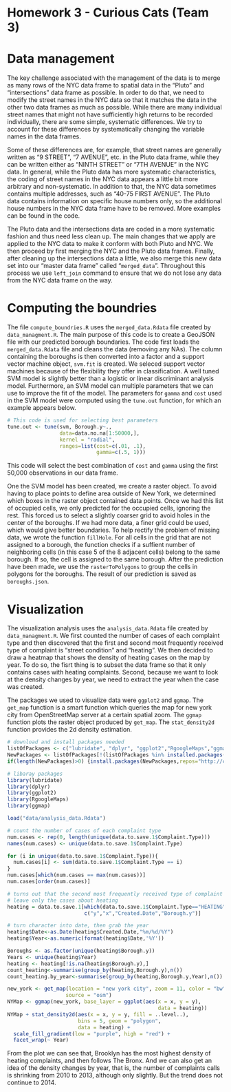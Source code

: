 Homework 3 - Curious Cats (Team 3)
========================================================

# Data management

The key challenge associated with the management of the data is to merge as many rows of the NYC data frame to spatial data in the "Pluto" and "intersections" data frame as possible. In order to do that, we need to modify the street names in the NYC data so that it matches the data in the other two data frames as much as possible. While there are many individual street names that might not have sufficiently high returns to be recorded individually, there are some simple, systematic differences. We try to account for these differences by systematically changing the variable names in the data frames.

Some of these differences are, for example, that street names are generally written as "9 STREET", "7 AVENUE", etc. in the Pluto data frame, while they can be written either as "NINTH STREET" or "7TH AVENUE" in the NYC data. In general, while the Pluto data has more systematic characteristics, the coding of street names in the NYC data appears a little bit more arbitrary and non-systematic. In addition to that, the NYC data sometimes contains multiple addresses, such as "40-75 FIRST AVENUE". The Pluto data contains information on specific house numbers only, so the additional house numbers in the NYC data frame have to be removed. More examples can be found in the code.

The Pluto data and the intersections data are coded in a more systematic fashion and thus need less clean up. The main changes that we apply are applied to the NYC data to make it conform with both Pluto and NYC. We then proceed by first merging the NYC and the Pluto data frames. Finally, after cleaning up the intersections data a little, we also merge this new data set into our "master data frame" called "`merged_data`". Throughout this process we use `left_join` command to ensure that we do not lose any data from the NYC data frame on the way.

# Computing the boundries

The file `compute_boundries.R` uses the `merged_data.Rdata` file created by `data_managment.R`.  The main purpose of this code is to create a GeoJSON file with our predicted borough boundaries.  The code first loads the `merged_data.Rdata` file and cleans the data (removing any NAs).  The column containing the boroughs is then converted into a factor and a support vector machine object, `svm.fit` is created.  We seleced support vector machines because of the flexibility they offer in classification.  A well tuned SVM model is slightly better than a logistic or linear discriminant analysis model.  Furthermore, an SVM model can multiple parameters that we can use to improve the fit of the model.  The parameters for `gamma` and `cost` used in the SVM model were computed using the `tune.out` function, for which an example appears below.  
```r
# This code is used for selecting best parameters
tune.out <- tune(svm, Borough.y~.,
                 data=data.no.na[1:50000,],
                 kernel = "radial",
                 ranges=list(cost=c(.01, .1),
                             gamma=c(.5, 1)))
```
This code will select the best combination of `cost` and `gamma` using the first 50,000 observations in our data frame.  

One the SVM model has been created, we create a raster object.  To avoid having to place points to define area outside of New York, we determined which boxes in the raster object contained data points.  Once we had this list of occupied cells, we only predicted for the occupied cells, ignoring the rest.  This forced us to select a slightly coarser grid to avoid holes in the center of the boroughs.  If we had more data, a finer grid could be used, which would give better boundaries.  To help rectify the problem of missing data, we wrote the function `fillHole`.  For all cells in the grid that are not assigned to a borough, the function checks if a suffient number of neighboring cells (in this case 5 of the 8 adjacent cells) belong to the same borough.  If so, the cell is assigned to the same borough.  After the prediction have been made, we use the `rasterToPolygons` to group the cells in polygons for the boroughs.  The result of our prediction is saved as `boroughs.json`. 

# Visualization

The visualization analysis uses the `analysis_data.Rdata` file created by `data_managment.R`. We first counted the number of cases of each complaint type and then discovered that the first and second most frequently received type of complaint is "street condition" and "heating". We then decided to draw a heatmap that shows the density of heating cases on the map by year. To do so, the fisrt thing is to subset the data frame so that it only contains cases with heating complaints. Second, because we want to look at the density changes by year, we need to extract the year when the case was created. 

The packages we used to visualize data were `ggplot2` and `ggmap`. The `get_map` function is a smart function which queries the map for new york city from  OpenStreetMap server at a certain spatial zoom. The `ggmap` function plots the raster object produced by `get_map`. The `stat_density2d` function provides the 2d density estimation. 

```r
# download and install packages needed
listOfPackages <- c("lubridate", "dplyr", "ggplot2","RgoogleMaps","ggmap")
NewPackages <- listOfPackages[!(listOfPackages %in% installed.packages()[,"Package"])]
if(length(NewPackages)>0) {install.packages(NewPackages,repos="http://cran.rstudio.com/")}

# libaray packages
library(lubridate)
library(dplyr)
library(ggplot2)
library(RgoogleMaps)
library(ggmap)

load("data/analysis_data.Rdata")

# count the number of cases of each complaint type
num.cases <- rep(0, length(unique(data.to.save.1$Complaint.Type)))
names(num.cases) <- unique(data.to.save.1$Complaint.Type)

for (i in unique(data.to.save.1$Complaint.Type)){
  num.cases[i] <- sum(data.to.save.1$Complaint.Type == i)
}
num.cases[which(num.cases == max(num.cases))]
num.cases[order(num.cases)]

# turns out that the second most frequently received type of complaint is heating
# leave only the cases about heating
heating = data.to.save.1[which(data.to.save.1$Complaint.Type=="HEATING"),
                         c("y","x","Created.Date","Borough.y")]

# turn character into date, then grab the year   
heating$Date<-as.Date(heating$Created.Date,"%m/%d/%Y")
heating$Year<-as.numeric(format(heating$Date,'%Y'))

Boroughs <- as.factor(unique(heating$Borough.y))
Years <- unique(heating$Year)
heating <- heating[!is.na(heating$Borough.y),]
count_heating<-summarise(group_by(heating,Borough.y),n())
count_heating.by_year<-summarise(group_by(heating,Borough.y,Year),n())

new_york <- get_map(location = "new york city", zoom = 11, color = "bw", 
                   source = "osm")
NYMap <- ggmap(new_york, base_layer = ggplot(aes(x = x, y = y),
                                                 data = heating))
NYMap + stat_density2d(aes(x = x, y = y, fill = ..level..),
                       bins = 5, geom = "polygon",
                       data = heating) +
  scale_fill_gradient(low = "purple", high = "red") +
  facet_wrap(~ Year)

```
From the plot we can see that, Brooklyn has the most highest density of heating complaints, and then follows The Bronx. And we can also get an idea of the density changes by year, that is, the number of complaints calls is shrinking from 2010 to 2013, although only slightly. But the trend does not continue to 2014.  



